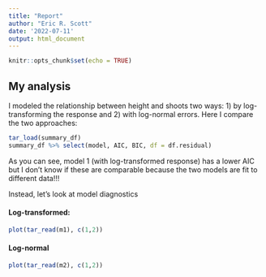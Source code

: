 ```yaml
---
title: "Report"
author: "Eric R. Scott"
date: '2022-07-11'
output: html_document
---
```


```r
knitr::opts_chunk$set(echo = TRUE)
```

## My analysis

I modeled the relationship between height and shoots two ways: 1) by log-transforming the response and 2) with log-normal errors.  Here I compare the two approaches:

```r
tar_load(summary_df)
summary_df %>% select(model, AIC, BIC, df = df.residual)
```

As you can see, model 1 (with log-transformed response) has a lower AIC but I don't know if these are comparable because the two models are fit to different data!!!

Instead, let's look at model diagnostics

#### Log-transformed:

```r
plot(tar_read(m1), c(1,2))
```
#### Log-normal

```r
plot(tar_read(m2), c(1,2))
```


